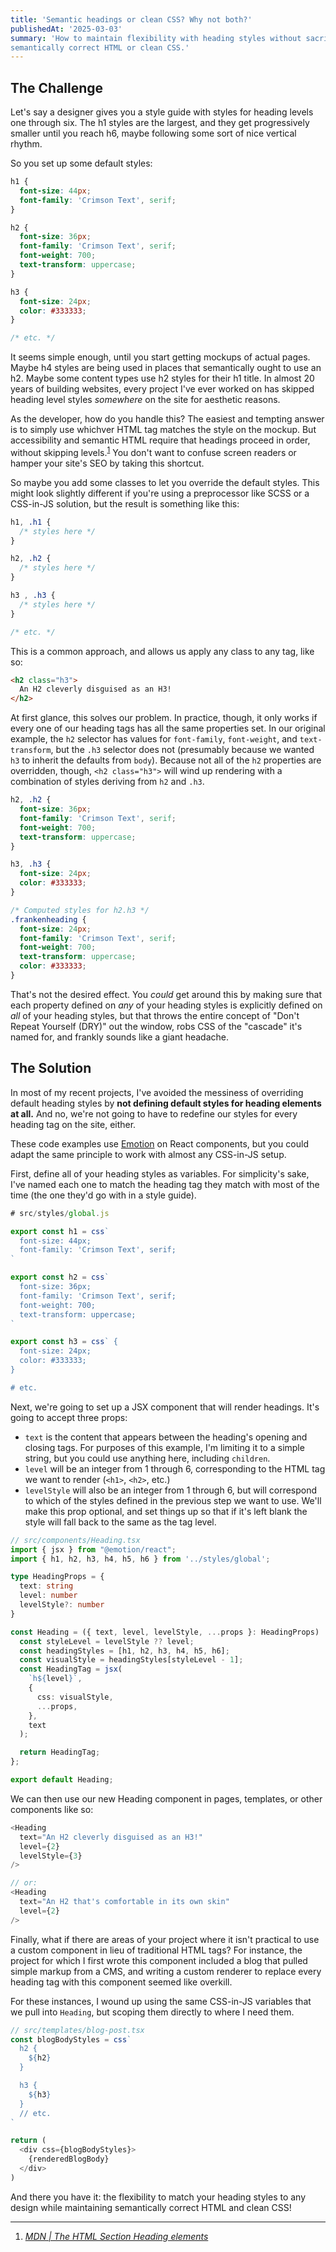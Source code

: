 ```yaml
---
title: 'Semantic headings or clean CSS? Why not both?'
publishedAt: '2025-03-03'
summary: 'How to maintain flexibility with heading styles without sacrificing 
semantically correct HTML or clean CSS.'
---
```


## The Challenge

Let's say a designer gives you a style guide with styles for heading levels one 
through six. The h1 styles are the largest, and they get progressively
smaller until you reach h6, maybe following some sort of nice vertical 
rhythm. 

So you set up some default styles:

```css
h1 {
  font-size: 44px;
  font-family: 'Crimson Text', serif;
}

h2 {
  font-size: 36px;
  font-family: 'Crimson Text', serif;
  font-weight: 700;
  text-transform: uppercase;
}

h3 {
  font-size: 24px;
  color: #333333;
}

/* etc. */
```

It seems simple enough, until you start getting mockups of actual pages. Maybe 
h4 styles are being used in places that semantically ought to use an h2. 
Maybe some content types use h2 styles for their h1 title. In almost 20 
years of building websites, every project I've ever worked on has skipped heading 
level styles _somewhere_ on the site for aesthetic reasons.

As the developer, how do you handle this? The easiest and tempting answer is to 
simply use whichver HTML tag matches the style on the mockup. But accessibility 
and semantic HTML require that headings proceed in order, without skipping 
levels.<sup><a href="#cite-1">1</a></sup> You don't want to confuse screen 
readers or hamper your site's SEO by taking this shortcut.

So maybe you add some classes to let you override the default styles. This might
look slightly different if you're using a preprocessor like SCSS or a CSS-in-JS 
solution, but the result is something like this:

```css
h1, .h1 {
  /* styles here */
}

h2, .h2 {
  /* styles here */
}

h3 , .h3 {
  /* styles here */
}

/* etc. */
```

This is a common approach, and allows us apply any class to any tag, like so:

```html
<h2 class="h3">
  An H2 cleverly disguised as an H3!
</h2>
```

At first glance, this solves our problem. In practice, though, it only works if
every one of our heading tags has all the same properties set. In our original 
example, the `h2` selector has values for `font-family`, `font-weight`, and 
`text-transform`, but the `.h3` selector does not (presumably because we wanted 
`h3` to inherit the defaults from `body`). Because not all of the `h2` properties 
are overridden, though, `<h2 class="h3">` will wind up rendering with a 
combination of styles deriving from `h2` and `.h3`.

```css
h2, .h2 {
  font-size: 36px;
  font-family: 'Crimson Text', serif;
  font-weight: 700;
  text-transform: uppercase;
}

h3, .h3 {
  font-size: 24px;
  color: #333333;
}

/* Computed styles for h2.h3 */
.frankenheading {
  font-size: 24px;
  font-family: 'Crimson Text', serif;
  font-weight: 700;
  text-transform: uppercase;
  color: #333333;
}
```

That's not the desired effect. You _could_ get around this by making sure that 
each property defined on _any_ of your heading styles is explicitly defined on 
_all_ of your heading styles, but that throws the entire concept of "Don't 
Repeat Yourself (DRY)" out the window, robs CSS of the "cascade" it's named for, 
and frankly sounds like a giant headache.

## The Solution

In most of my recent projects, I've avoided the messiness of overriding default
heading styles by **not defining default styles for heading elements at all.**
And no, we're not going to have to redefine our styles for every heading tag on
the site, either.

These code examples use [Emotion](https://emotion.sh/docs/introduction) on React
components, but you could adapt the same principle to work with almost any 
CSS-in-JS setup.

First, define all of your heading styles as variables. For simplicity's sake, 
I've named each one to match the heading tag they match with most of the time 
(the one they'd go with in a style guide).

```js
# src/styles/global.js

export const h1 = css`
  font-size: 44px;
  font-family: 'Crimson Text', serif;
`

export const h2 = css`
  font-size: 36px;
  font-family: 'Crimson Text', serif;
  font-weight: 700;
  text-transform: uppercase;
`

export const h3 = css` {
  font-size: 24px;
  color: #333333;
}

# etc.
```

Next, we're going to set up a JSX component that will render headings. It's 
going to accept three props: 

* `text` is the content that appears between the heading's opening and closing
tags. For purposes of this example, I'm limiting it to a simple string, but you
could use anything here, including `children`.
* `level` will be an integer from 1 through 6, corresponding to the HTML tag we
want to render (`<h1>`, `<h2>`, etc.) 
* `levelStyle` will also be an integer from 1 through 6, but will correspond to
which of the styles defined in the previous step we want to use. We'll make this
prop optional, and set things up so that if it's left blank the style will fall
back to the same as the tag level.

```ts
// src/components/Heading.tsx
import { jsx } from "@emotion/react";
import { h1, h2, h3, h4, h5, h6 } from '../styles/global';

type HeadingProps = {
  text: string
  level: number
  levelStyle?: number
}

const Heading = ({ text, level, levelStyle, ...props }: HeadingProps) : JSX.Element => {
  const styleLevel = levelStyle ?? level;
  const headingStyles = [h1, h2, h3, h4, h5, h6];
  const visualStyle = headingStyles[styleLevel - 1];
  const HeadingTag = jsx(
    `h${level}`,
    {
      css: visualStyle,
      ...props,
    },
    text
  );

  return HeadingTag;
};

export default Heading;
```

We can then use our new Heading component in pages, templates, or other 
components like so:

```ts
<Heading
  text="An H2 cleverly disguised as an H3!"
  level={2}
  levelStyle={3}
/>

// or:
<Heading
  text="An H2 that's comfortable in its own skin"
  level={2}
/>
```

Finally, what if there are areas of your project where it isn't practical to use
a custom component in lieu of traditional HTML tags? For instance, the project
for which I first wrote this component included a blog that pulled simple markup
from a CMS, and writing a custom renderer to replace every heading tag with this
component seemed like overkill. 

For these instances, I wound up using the same CSS-in-JS variables that we pull
into `Heading`, but scoping them directly to where I need them.

```js
// src/templates/blog-post.tsx
const blogBodyStyles = css`
  h2 {
    ${h2}
  }

  h3 {
    ${h3}
  }
  // etc.  
`

return (
  <div css={blogBodyStyles}>
    {renderedBlogBody}
  </div>
)
```

And there you have it: the flexibility to match your heading styles to any 
design while maintaining semantically correct HTML and clean CSS!

<hr/>

<ol className="references">
  <li id="cite-1"><cite><a href="https://developer.mozilla.org/en-US/docs/Web/HTML/Element/Heading_Elements#accessibility">MDN | The HTML Section Heading elements</a></cite></li>
</ol>